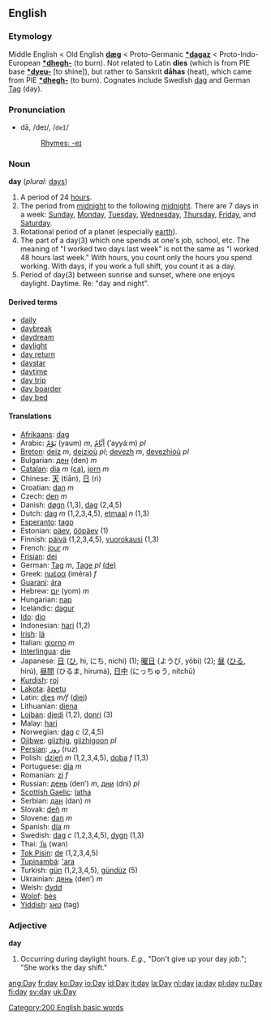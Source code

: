 ==English==
===Etymology===
Middle English < Old English '''[[dæg]]''' < Proto-Germanic '''[[*dagaz]]''' < Proto-Indo-European '''[[*dhegh-]]''' (to burn). Not related to Latin '''dies''' (which is from PIE base '''[[*dyeu-]]''' [to shine]), but rather to Sanskrit '''dāhas''' (heat), which came from PIE '''[[*dhegh-]]''' (to burn). Cognates include Swedish [[dag]] and German [[Tag]] (day).

===Pronunciation===
*dā, /deɪ/, /<tt>deI</tt>/
*:[[Rhymes:English:-eɪ|Rhymes: -eɪ]]

===Noun===
'''day''' (''plural:'' [[days]])

#A period of 24 [[hour]]s.
#The period from [[midnight]] to the following [[midnight]]. There are 7 days in a week: [[Sunday]], [[Monday]], [[Tuesday]], [[Wednesday]], [[Thursday]], [[Friday]], and [[Saturday]].
#Rotational period of a planet (especially [[earth]]).
#The part of a day(3) which one spends at one's job, school, etc. The meaning of "I worked two days last week" is not the same as "I worked 48 hours last week." With hours, you count only the hours you spend working. With days, if you work a full shift, you count it as a day.
#Period of day(3) between sunrise and sunset, where one enjoys daylight. Daytime. Re: "day and night".

====Derived terms====
*[[daily]]
*[[daybreak]]
*[[daydream]]
*[[daylight]]
*[[day return]]
*[[daystar]]
*[[daytime]]
*[[day trip]]
*[[day boarder]]
*[[day bed]]

====Translations====
*[[Afrikaans]]: [[dag]]
*Arabic: [[يوم|يَوْمٌ]] (yaum) ''m'', [[ايام|أيَّامٌ]] (’ayyáːm) ''pl''
*[[Breton]]: [[deiz]] ''m'', [[deiz]]ioù ''pl''; [[devezh]] ''m'', [[devezh]]ioù ''pl''
*Bulgarian: [[ден]] (den) ''m''
*[[Catalan]]: [[dia]] ''m'' [[:ca:dia|(ca)]], [[jorn]] ''m''
*Chinese: [[天]] (tiān), [[日]] (rì)
*Croatian: [[dan#Croatian|dan]] ''m''
*Czech: [[den]] ''m''
*Danish: [[døgn]] (1,3), [[dag]] (2,4,5)
*Dutch: [[dag]] ''m'' (1,2,3,4,5), [[etmaal]] ''n'' (1,3)
*[[Esperanto]]: [[tago]]
*Estonian: [[päev]], [[ööpäev]] (1)
*Finnish: [[päivä]] (1,2,3,4,5), [[vuorokausi]] (1,3)
*French: [[jour]] ''m''
*[[Frisian]]: [[dei]]
*German: [[Tag#German|Tag]] ''m'', [[Tage]] ''pl'' [[:de:Tag|(de)]] 
*Greek: [[ημέρα]] (iméra) ''f''
*[[Guaraní]]: [[ára]]
*Hebrew: [[יום]] (yom) ''m''
*Hungarian: [[nap#Hungarian|nap]]
*Icelandic: [[dagur]]
*[[Ido]]: [[dio]]
*Indonesian: [[hari]] (1,2)
*[[Irish]]: [[lá]]
*Italian: [[giorno]] ''m''
*[[Interlingua]]: [[die]]
*Japanese: [[日]] ([[ひ]], hi, にち, nichí) (1); [[曜日]] (ようび, yōbi) (2); [[昼]] ([[ひる]], hirú), [[昼間]] (ひるま, hirumá), [[日中]] (にっちゅう, nítchū)
*[[Kurdish]]: [[roj]]
*[[Lakota]]: [[ãpetu]]
*Latin: [[dies]] ''m/f'' ([[diei]])
*Lithuanian: [[diena]]
*[[Lojban]]: [[djedi]] (1,2), [[donri]] (3)
*Malay: [[hari]]
*Norwegian: [[:no:dag|dag]] ''c'' (2,4,5)
*[[Ojibwe]]: [[giizhig]], [[giizhigoon]] ''pl''
*[[Persian]]: [[روز]] (ruz)
*Polish: [[dzień]] ''m'' (1,2,3,4,5), [[doba]] ''f'' (1,3) 
*Portuguese: [[dia]] ''m''
*Romanian: [[zi]] ''f''
*Russian: [[день]] (den’) ''m'', [[дни]] (dni) ''pl''
*[[Scottish Gaelic]]: [[latha]]
*Serbian: [[дан]] (dan) ''m''
*Slovak: [[deň]] ''m''
*Slovene: [[dan#Slovene|dan]] ''m''
*Spanish: [[día]] ''m''
*Swedish: [[dag]] ''c'' (1,2,3,4,5), [[dygn]] (1,3)
*Thai: [[วัน]] (wan)
*[[Tok Pisin]]: [[de#Tok Pisin|de]] (1,2,3,4,5)
*[[Tupinambá]]: [['ara]]
*Turkish: [[gün]] (1,2,3,4,5), [[gündüz]] (5)
*Ukrainian: [[день]] (den’) ''m''
*Welsh: [[dydd]]
*[[Wolof]]: [[bés]]
*[[Yiddish]]: [[טאָג|טאג]] (təg)

===Adjective===
'''day''' <!--"Day" is NEVER an adjective, it is always a noun.-->

#Occurring during daylight hours. <i>E.g.</i>, "Don't give up your day job."; "She works the day shift."
<!--NOTE: These are not adjectives at all, but noun used as modifiers. It's just like German "Herzbube" (knave of hearts) versus "herzlicher Bube" (hearty knave). The adjectives for "day" are "diurnal," "daily," etc.-->

[[Category:200 English basic words]]

[[ang:Day]]
[[fr:day]]
[[ko:Day]]
[[io:Day]]
[[id:Day]]
[[it:day]]
[[la:Day]]
[[nl:day]]
[[ja:day]]
[[pl:day]]
[[ru:Day]]
[[fi:day]]
[[sv:day]]
[[uk:Day]]